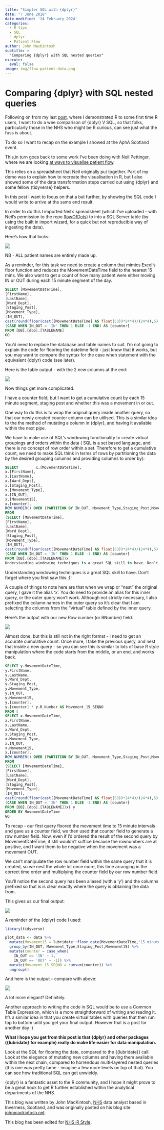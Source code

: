 ```yaml
---
title: "Simpler SQL with {dplyr}"
date: "7 June 2018"
date-modified: '24 February 2024'
categories:
  - R tips
  - SQL
  - dplyr
  - Patient Flow
author: John MacKintosh
subtitle: >
  "Comparing {dplyr} with SQL nested queries"
execute: 
  eval: false
image: img/flow-patient-data.png  
---
```


# Comparing {dplyr} with SQL nested queries

Following on from my last
[post](https://johnmackintosh.net/blog/2018-05-13-apha-scotland-it-s-a-thing/),
where I demonstrated R to some first time R users, I want to do a wee
comparison of {dplyr} V SQL, so that folks, particularly those in the NHS
who might be R curious, can see just what the fuss is about.

To do so I want to recap on the example I showed at the AphA Scotland 
event.

This,in turn goes back to some work I’ve been doing with Neil Pettinger,
where we are looking 
[at ways to visualise patient flow](https://johnmackintosh.net/blog/2017-12-21-flow/).

This relies on a spreadsheet that Neil originally put together. Part of
my demo was to explain how to recreate the visualisation in R, but I
also showed some of the data transformation steps carried out using
{dplyr} and some fellow {tidyverse} helpers.

In this post I want to focus on that a but further, by showing the SQL
code I would write to arrive at the same end result.

In order to do this I imported Neil’s spreadsheet (which I’ve uploaded -
with Neil’s permission to the repo
[RowOfDots](https://github.com/johnmackintosh/RowOfDots)) to into a SQL
Server table (by using the built in import wizard, for a quick but not
reproducible way of ingesting the data).

Here’s how that looks:

![](img/flow-patient-data.png){fig-alt="A screenshot of a spreadsheet with fake A&E data of times, names and ward transfers in and out."}

NB - ALL patient names are entirely made up.

As a reminder, for this task we need to create a column that mimics
Excel’s floor function and reduces the MovementDateTime field to the
nearest 15 mins. We also want to get a count of how many patient were
either moving IN or OUT during each 15 minute segment of the day.

```sql
SELECT [MovementDateTime],
[FirstName],
[LastName],
[Ward_Dept],
[Staging_Post],
[Movement_Type],
[IN_OUT],
cast(round(floor(cast([MovementDateTime] AS float(53))*24*4)/(24*4),5) AS smalldatetime) AS Movement15,
(CASE WHEN IN_OUT = 'IN' THEN 1 ELSE -1 END) AS [counter]
FROM [DB].[dbo].[TABLENAME]
GO
```

You’d need to replace the database and table names to suit. I’m not
going to explain the code for flooring the datetime field - just know
that it works, but you may want to compare the syntax for the case when
statement with the equivalent {dplyr} code (see later).

Here is the table output - with the 2 new columns at the end:

![](img/flow-patient-data-colms.png){fig-alt="The same screenshot as before of fake data with two additional columns for Movement15 and counter"}

Now things get more complicated.

I have a counter field, but I want to get a cumulative count by each 15
minute segment, staging post and whether this was a movement in or out.

One way to do this is to wrap the original query inside another query,
so that our newly created counter column can be utilised. This is a
similar idea to the the method of mutating a column in {dplyr}, and having
it available within the next pipe.

We have to make use of SQL’s windowing functionality to create virtual
groupings and orders within the data ( SQL is a set based language, and
there is no concept of row order within a set. Therefore to get a
cumulative count, we need to make SQL think in terms of rows by
partitioning the data by the desired grouping columns and providing
columns to order by):

```sql
SELECT        x.[MovementDateTime],
x.[FirstName],
x.[LastName],
x.[Ward_Dept],
x.[Staging_Post],
x.[Movement_Type],
x.[IN_OUT],
x.[Movement15],
x.[counter],
ROW_NUMBER() OVER (PARTITION BY IN_OUT, Movement_Type,Staging_Post,Movement15 ORDER BY (MovementDateTime))AS R_Number
FROM
(SELECT [MovementDateTime],
[FirstName],
[LastName],
[Ward_Dept],
[Staging_Post],
[Movement_Type],
[IN_OUT],
cast(round(floor(cast([MovementDateTime] AS float(53))*24*4)/(24*4),5) AS smalldatetime) AS Movement15,
(CASE WHEN IN_OUT = 'IN' THEN 1 ELSE -1 END) AS [counter]
FROM [DB].[dbo].[TABLENAME])x
Understanding windowing techniques is a great SQL skill to have. Don’t forget where you first saw this ;)!
```

Understanding windowing techniques is a great SQL skill to have. Don’t
forget where you first saw this ;)!

A couple of things to note here are that when we wrap or “nest” the
original query, I gave it the alias ‘x’. You do need to provide an alias
for this inner query, or the outer query won’t work. Although not
strictly necessary, I also prefixed the column names in the outer query
so it’s clear that I am selecting the columns from the “virtual” table
defined by the inner query.

Here’s the output with our new Row number (or RNumber) field.

![](img/flow-patient-data-rn.png){fig-alt="The same screenshot as before of fake data with the column R_Number added to the end"}

Almost done, but this is still not in the right format - I need to get
an accurate cumulative count. Once more, I take the previous query, and
nest that inside a new query - so you can see this is similar to lots of
base R style manipulation where the code starts from the middle, or an
end, and works back.

```sql
SELECT y.MovementDateTime,
y.FirstName,
y.LastName,
y.Ward_Dept,
y.Staging_Post,
y.Movement_Type,
y.IN_OUT,
y.Movement15,
y.[counter],
y.[counter] * y.R_Number AS Movement_15_SEQNO
FROM (
SELECT x.MovementDateTime,
x.FirstName,
x.LastName,
x.Ward_Dept,
x.Staging_Post,
x.Movement_Type,
x.IN_OUT,
x.Movement15,
x.[counter],
ROW_NUMBER() OVER (PARTITION BY IN_OUT, Movement_Type,Staging_Post,Movement15 ORDER BY (MovementDateTime))AS R_Number
FROM
(SELECT [MovementDateTime],
[FirstName],
[LastName],
[Ward_Dept],
[Staging_Post],
[Movement_Type],
[IN_OUT],
cast(round(floor(cast([MovementDateTime] AS float(53))*24*4)/(24*4),5) AS smalldatetime) AS Movement15,
(CASE WHEN IN_OUT = 'IN' THEN 1 ELSE -1 END) AS [counter]
FROM [DB].[dbo].[TABLENAME])x) y
ORDER BY MovementDateTime
GO
```

To recap - our first query floored the movement time to 15 minute
intervals and gave us a counter field, we then used that counter field
to generate a row number field. Now, even if I’d ordered the result of
the second query by MovementDateTime, it still wouldn’t suffice because
the rownumbers are all positive, and I want them to be negative when the
movement was a movement OUT.

We can’t manipulate the row number field within the same query that it
is created, so we nest the whole lot once more, this time arranging in
the correct time order and multiplying the counter field by our row
number field.

You’ll notice the second query has been aliased (with a ‘y’) and the
columns prefixed so that is is clear exactly where the query is
obtaining the data from.

This gives us our final output:

![](img/flow-patient-data-movement15.png){fig-alt="The same screenshot as before of fake data with the column Movement_15_SEQNO added to the end"}

A reminder of the {dplyr} code I used:

```r
library(tidyverse)

plot_data <- data %>%
  mutate(Movement15 = lubridate::floor_date(MovementDateTime,"15 minutes")) %>%
  group_by(IN_OUT, Movement_Type,Staging_Post,Movement15) %>%
  mutate(counter = case_when(
    IN_OUT == 'IN' ~ 1,
    IN_OUT == 'OUT' ~ -1)) %>%
  mutate(Movement_15_SEQNO = cumsum(counter)) %>%
  ungroup()
```

And here is the output - compare with above:

![](img/flow-patient-data_rstudio.png){fig-alt="Screenshot with the same data columns but taken from RStudio. The image has a darker background with white text."}

A lot more elegant? Definitely.

Another approach to writing the code in SQL would be to use a Common
Table Expression, which is a more straightforward of writing and reading
it. It’s a similar idea in that you create virtual tables with queries
that then run top to bottom until you get your final output. However
that is a post for another day :)

**What I hope you get from this post is that {dplyr} and other packages
({lubridate} for example) really do make life easier for data
manipulation.**

Look at the SQL for flooring the date, compared to the {{lubridate}} call.
Look at the elegance of mutating new columns and having them available
within the next chain, compared to horrendous multi-layered nested
queries (this one was pretty tame - imagine a few more levels on top of
that). You can see how traditional SQL can get unwieldy.

{dplyr} is a fantastic asset to the R community, and I hope it might prove
to be a great hook to get R further established within the analytical
departments of the NHS.

This blog was written by John MacKintosh, [NHS](http://www.scot.nhs.uk/) data analyst based in
Inverness, Scotland, and was originally posted on his blog site [johnmackintosh.net](https://johnmackintosh.net/blog/2018-05-31-{dplyr}-for-the-win/).

This blog has been edited for [NHS-R Style](https://nhsrway.nhsrcommunity.com/style-guides.html#referencing-r-packages-and-functions-in-text).
